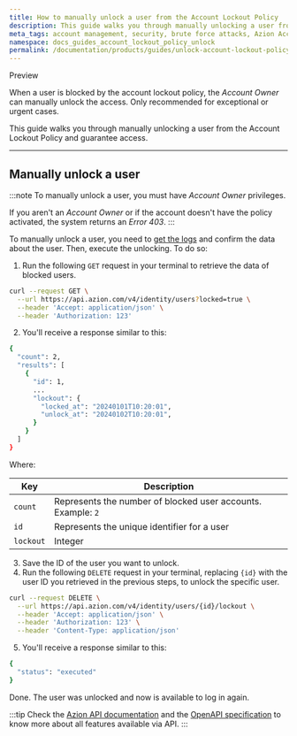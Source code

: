 ```yaml
---
title: How to manually unlock a user from the Account Lockout Policy
description: This guide walks you through manually unlocking a user from the  Account Lockout Policy and guarantee access. 
meta_tags: account management, security, brute force attacks, Azion Account Lockout Policy
namespace: docs_guides_account_lockout_policy_unlock
permalink: /documentation/products/guides/unlock-account-lockout-policy/
---
```



<Tag severity="info" client:only="vue">Preview</Tag>

When a user is blocked by the account lockout policy, the *Account Owner* can manually unlock the access. Only recommended for exceptional or urgent cases.

This guide walks you through manually unlocking a user from the  Account Lockout Policy and guarantee access. 

<LinkButton link="/en/documentation/products/accounts/account-lockout-policy/" label="Go to Account Lockout Policy reference" severity="secondary" target="_blank" />

---

## Manually unlock a user

:::note
To manually unlock a user, you must have *Account Owner* privileges.

If you aren't an *Account Owner* or if the account doesn't have the policy activated, the system returns an *Error 403*.
:::

To manually unlock a user, you need to [get the logs](/en/documentation/products/guides/account-lockout-policy-logs/) and confirm the data about the user. Then, execute the unlocking. To do so:

1. Run the following `GET` request in your terminal to retrieve the data of blocked users.

```bash
curl --request GET \
  --url https://api.azion.com/v4/identity/users?locked=true \
  --header 'Accept: application/json' \
  --header 'Authorization: 123'
```

2. You'll receive a response similar to this:

```bash
{
  "count": 2,
  "results": [
    {
      "id": 1,
      ...
      "lockout": {
        "locked_at": "20240101T10:20:01",
        "unlock_at": "20240102T10:20:01",
      }
    }
  ]
}
```

Where:

| Key | Description |
| ----------- | ----------- |
| `count` | Represents the number of blocked user accounts. Example: `2` |
| `id` | Represents the unique identifier for a user |
| `lockout` | Integer | Represents the period during which the user account will be blocked, with `locked_at` being the timestamp for the start and `unlock_at` indicating when the lockout will end |

3. Save the ID of the user you want to unlock.
4. Run the following `DELETE` request in your terminal, replacing `{id}` with the user ID you retrieved in the previous steps, to unlock the specific user.

```bash
curl --request DELETE \
  --url https://api.azion.com/v4/identity/users/{id}/lockout \
  --header 'Accept: application/json' \
  --header 'Authorization: 123' \
  --header 'Content-Type: application/json'
```

5. You'll receive a response similar to this:

```bash
{
  "status": "executed"
}
```

Done. The user was unlocked and now is available to log in again. 

:::tip
Check the [Azion API documentation](https://api.azion.com/) and the [OpenAPI specification](https://github.com/aziontech/azionapi-openapi/) to know more about all features available via API.
:::
